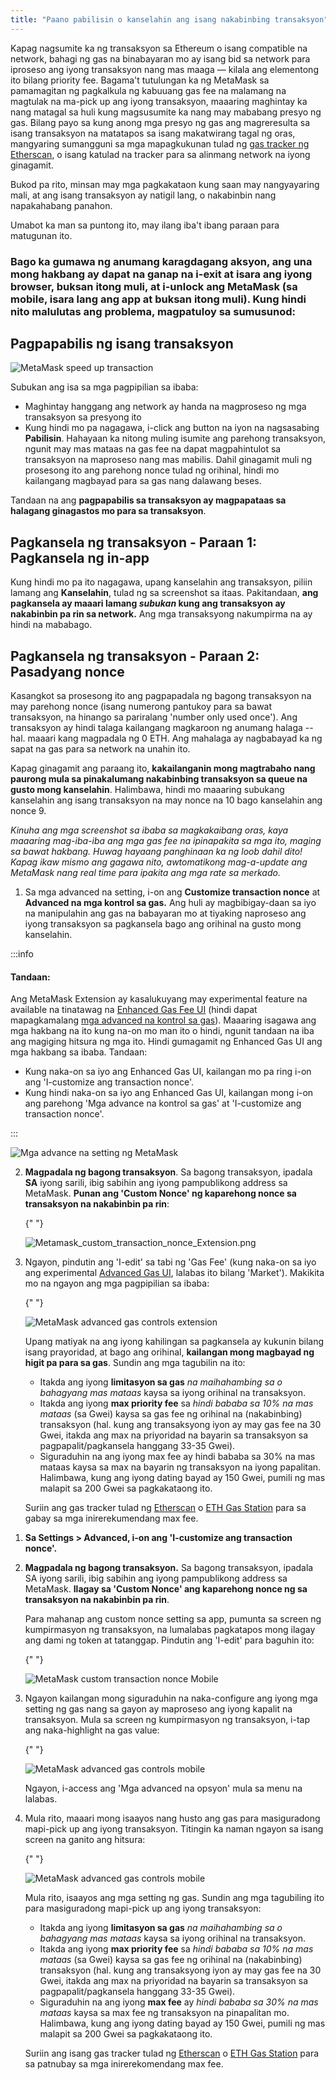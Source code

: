 ```yaml
---
title: "Paano pabilisin o kanselahin ang isang nakabinbing transaksyon"
---
```



Kapag nagsumite ka ng transaksyon sa Ethereum o isang compatible na network, bahagi ng gas na binabayaran mo ay isang bid sa network para iproseso ang iyong transaksyon nang mas maaga — kilala ang elementong ito bilang priority fee. Bagama't tutulungan ka ng MetaMask sa pamamagitan ng pagkalkula ng kabuuang gas fee na malamang na magtulak na ma-pick up ang iyong transaksyon, maaaring maghintay ka nang matagal sa huli kung magsusumite ka nang may mababang presyo ng gas. Bilang payo sa kung anong mga presyo ng gas ang magreresulta sa isang transaksyon na matatapos sa isang makatwirang tagal ng oras, mangyaring sumangguni sa mga mapagkukunan tulad ng [gas tracker ng Etherscan](https://etherscan.io/gastracker), o isang katulad na tracker para sa alinmang network na iyong ginagamit.

Bukod pa rito, minsan may mga pagkakataon kung saan may nangyayaring mali, at ang isang transaksyon ay natigil lang, o nakabinbin nang napakahabang panahon.

Umabot ka man sa puntong ito, may ilang iba't ibang paraan para matugunan ito.

### Bago ka gumawa ng anumang karagdagang aksyon, ang una mong hakbang ay dapat na ganap na i-exit at isara ang iyong browser, buksan itong muli, at i-unlock ang MetaMask (sa mobile, isara lang ang app at buksan itong muli). Kung hindi nito malulutas ang problema, magpatuloy sa sumusunod:

## **Pagpapabilis ng isang transaksyon**

<div class="center-container">
  <div class="img-medium">
    <img
      src={
        require("../../../../../../img/i18n/legacy/MetaMask_speed_up_transaction.png")
          .default
      }
      alt="MetaMask speed up transaction"
    />
  </div>
</div>

Subukan ang isa sa mga pagpipilian sa ibaba:

- Maghintay hanggang ang network ay handa na magproseso ng mga transaksyon sa presyong ito
- Kung hindi mo pa nagagawa, i-click ang button na iyon na nagsasabing **Pabilisin**. Hahayaan ka nitong muling isumite ang parehong transaksyon, ngunit may mas mataas na gas fee na dapat magpahintulot sa transaksyon na maproseso nang mas mabilis. Dahil ginagamit muli ng prosesong ito ang parehong nonce tulad ng orihinal, hindi mo kailangang magbayad para sa gas nang dalawang beses.

Tandaan na ang **pagpapabilis sa transaksyon ay magpapataas sa halagang ginagastos mo para sa transaksyon**.

## **Pagkansela ng transaksyon - Paraan 1: Pagkansela ng in-app**

Kung hindi mo pa ito nagagawa, upang kanselahin ang transaksyon, piliin lamang ang **Kanselahin**, tulad ng sa screenshot sa itaas. Pakitandaan, **ang pagkansela ay maaari lamang _subukan_ kung ang transaksyon ay nakabinbin pa rin sa network.** Ang mga transaksyong nakumpirma na ay hindi na mababago.

## **Pagkansela ng transaksyon - Paraan 2: Pasadyang nonce**

Kasangkot sa prosesong ito ang pagpapadala ng bagong transaksyon na may parehong nonce (isang numerong pantukoy para sa bawat transaksyon, na hinango sa pariralang 'number only used once'). Ang transaksyon ay hindi talaga kailangang magkaroon ng anumang halaga -- hal. maaari kang magpadala ng 0 ETH. Ang mahalaga ay nagbabayad ka ng sapat na gas para sa network na unahin ito.

Kapag ginagamit ang paraang ito, **kakailanganin mong magtrabaho nang paurong mula sa pinakalumang nakabinbing transaksyon sa queue na gusto mong kanselahin**. Halimbawa, hindi mo maaaring subukang kanselahin ang isang transaksyon na may nonce na 10 bago kanselahin ang nonce 9.

_Kinuha ang mga screenshot sa ibaba sa magkakaibang oras, kaya maaaring mag-iba-iba ang mga gas fee na ipinapakita sa mga ito, maging sa bawat hakbang. Huwag hayaang panghinaan ka ng loob dahil dito! Kapag ikaw mismo ang gagawa nito, awtomatikong mag-a-update ang MetaMask nang real time para ipakita ang mga rate sa merkado._

<Tabs>

<TabItem value="Extension" label="Extension">

1. Sa mga advanced na setting, i-on ang **Customize transaction nonce** at **Advanced na mga kontrol sa gas.** Ang huli ay magbibigay-daan sa iyo na manipulahin ang gas na babayaran mo at tiyaking naproseso ang iyong transaksyon sa pagkansela bago ang orihinal na gusto mong kanselahin.

:::info

#### Tandaan:

Ang MetaMask Extension ay kasalukuyang may experimental feature na available na tinatawag na [Enhanced Gas Fee UI](https://metamask.io/1559/) (hindi dapat mapagkamalang [mga advanced na kontrol sa gas](/transactions-and-gas/gas-fees/how-to-customize-gas-settings)). Maaaring isagawa ang mga hakbang na ito kung na-on mo man ito o hindi, ngunit tandaan na iba ang magiging hitsura ng mga ito. Hindi gumagamit ng Enhanced Gas UI ang mga hakbang sa ibaba. Tandaan:

- Kung naka-on sa iyo ang Enhanced Gas UI, kailangan mo pa ring i-on ang 'I-customize ang transaction nonce'.
- Kung hindi naka-on sa iyo ang Enhanced Gas UI, kailangan mong i-on ang parehong 'Mga advance na kontrol sa gas' at 'I-customize ang transaction nonce'.

:::

<div class="center-container">
  <div class="img-medium">
    <img
      src={
        require("../../../../../../img/i18n/legacy/12927064113947.png").default
      }
      alt="Mga advance na setting ng MetaMask"
    />
  </div>
</div>

2. **Magpadala ng bagong transaksyon**. Sa bagong transaksyon, ipadala **SA** iyong sarili, ibig sabihin ang iyong pampublikong address sa MetaMask. **Punan ang 'Custom Nonce' ng kaparehong nonce sa transaksyon na nakabinbin pa rin**:

   {" "}

   <div class="center-container">
     <div class="img-medium">
       <img
         src={
           require("../../../../../../img/i18n/legacy/Metamask_custom_transaction_nonce_Extension.png")
             .default
         }
         alt="Metamask_custom_transaction_nonce_Extension.png"
       />
     </div>
   </div>

3. Ngayon, pindutin ang 'I-edit' sa tabi ng 'Gas Fee' (kung naka-on sa iyo ang experimental [Advanced Gas UI](/transactions-and-gas/gas-fees/how-to-customize-gas-settings), lalabas ito bilang 'Market'). Makikita mo na ngayon ang mga pagpipilian sa ibaba:

   {" "}

   <div class="center-container">
     <div class="img-medium">
       <img
         src={
           require("../../../../../../img/i18n/legacy/MetaMask_advanced_gas_controls_extension.png")
             .default
         }
         alt="MetaMask advanced gas controls extension"
       />
     </div>
   </div>

   Upang matiyak na ang iyong kahilingan sa pagkansela ay kukunin bilang isang prayoridad, at bago ang orihinal, **kailangan mong magbayad ng higit pa para sa gas**. Sundin ang mga tagubilin na ito:

   - Itakda ang iyong **limitasyon sa gas** _na maihahambing sa o bahagyang mas mataas_ kaysa sa iyong orihinal na transaksyon.
   - Itakda ang iyong **max priority fee** sa _hindi bababa sa 10% na mas mataas_ (sa Gwei) kaysa sa gas fee ng orihinal na (nakabinbing) transaksyon (hal. kung ang transaksyong iyon ay may gas fee na 30 Gwei, itakda ang max na priyoridad na bayarin sa transaksyon sa pagpapalit/pagkansela hanggang 33-35 Gwei).
   - Siguraduhin na ang iyong max fee ay hindi bababa sa 30% na mas mataas kaysa sa max na bayarin ng transaksyon na iyong papalitan. Halimbawa, kung ang iyong dating bayad ay 150 Gwei, pumili ng mas malapit sa 200 Gwei sa pagkakataong ito.

   Suriin ang gas tracker tulad ng [Etherscan](https://etherscan.io/gastracker) o [ETH Gas Station](https://ethgasstation.info/) para sa gabay sa mga inirerekumendang max fee.

</TabItem>

<TabItem value="Mobile" label="Mobile">

1. **Sa Settings > Advanced, i-on ang 'I-customize ang transaction nonce'.**

2. **Magpadala ng bagong transaksyon.** Sa bagong transaksyon, ipadala SA iyong sarili, ibig sabihin ang iyong pampublikong address sa MetaMask. **Ilagay sa 'Custom Nonce' ang kaparehong nonce ng sa transaksyon na nakabinbin pa rin**.

   Para mahanap ang custom nonce setting sa app, pumunta sa screen ng kumpirmasyon ng transaksyon, na lumalabas pagkatapos mong ilagay ang dami ng token at tatanggap. Pindutin ang 'I-edit' para baguhin ito:

   {" "}

   <div class="center-container">
     <div class="img-small">
       <img
         src={
           require("../../../../../../img/transactions-and-gas/transactions/how-to-speed-up-or-cancel-a-pending-transaction/MetaMask_custom_transaction_nonce_Mobile.gif")
             .default
         }
         alt="MetaMask custom transaction nonce Mobile"
       />
     </div>
   </div>

3. Ngayon kailangan mong siguraduhin na naka-configure ang iyong mga setting ng gas nang sa gayon ay maproseso ang iyong kapalit na transaksyon. Mula sa screen ng kumpirmasyon ng transaksyon, i-tap ang naka-highlight na gas value:

   {" "}

   <div class="center-container">
     <div class="img-small">
       <img
         src={
           require("../../../../../../img/transactions-and-gas/gas-fees/how-to-customize-gas-settings/MetaMask_advanced_gas_controls_mobile_1.png")
             .default
         }
         alt="MetaMask advanced gas controls mobile"
       />
     </div>
   </div>

   Ngayon, i-access ang 'Mga advanced na opsyon' mula sa menu na lalabas.

4. Mula rito, maaari mong isaayos nang husto ang gas para masiguradong mapi-pick up ang iyong transaksyon. Titingin ka naman ngayon sa isang screen na ganito ang hitsura:

   {" "}

   <div class="center-container">
     <div class="img-small">
       <img
         src={
           require("../../../../../../img/transactions-and-gas/gas-fees/how-to-customize-gas-settings/MetaMask_advanced_gas_controls_mobile_2.png")
             .default
         }
         alt="MetaMask advanced gas controls mobile"
       />
     </div>
   </div>

   Mula rito, isaayos ang mga setting ng gas. Sundin ang mga tagubiling ito para masiguradong mapi-pick up ang iyong transaksyon:

   - Itakda ang iyong **limitasyon sa gas** _na maihahambing sa o bahagyang mas mataas_ kaysa sa iyong orihinal na transaksyon.
   - Itakda ang iyong **max priority fee** sa _hindi bababa sa 10% na mas mataas_ (sa Gwei) kaysa sa gas fee ng orihinal na (nakabinbing) transaksyon (hal. kung ang transaksyong iyon ay may gas fee na 30 Gwei, itakda ang max na priyoridad na bayarin sa transaksyon sa pagpapalit/pagkansela hanggang 33-35 Gwei).
   - Siguraduhin na ang iyong **max fee** ay _hindi bababa sa 30% na mas mataas_ kaysa sa max fee ng transaksyon na pinapalitan mo. Halimbawa, kung ang iyong dating bayad ay 150 Gwei, pumili ng mas malapit sa 200 Gwei sa pagkakataong ito.

   Suriin ang isang gas tracker tulad ng [Etherscan](https://etherscan.io/gastracker) o [ETH Gas Station](https://ethgasstation.info/) para sa patnubay sa mga inirerekomendang max fee.

</TabItem>

</Tabs>
